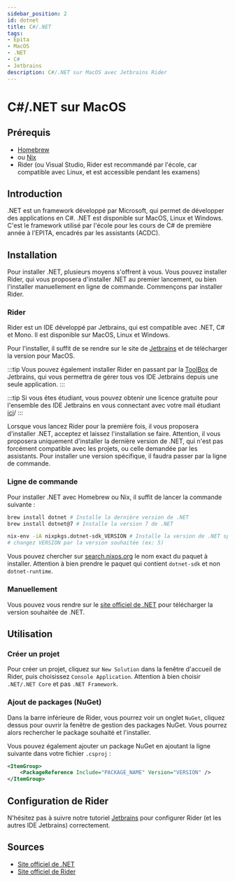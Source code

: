 ```yaml
---
sidebar_position: 2
id: dotnet
title: C#/.NET
tags:
- Epita
- MacOS
- .NET
- C#
- Jetbrains
description: C#/.NET sur MacOS avec Jetbrains Rider
---
```



# C#/.NET sur MacOS

## Prérequis

- [Homebrew](../../Tools/Homebrew)
- ou [Nix](../../Tools/Nix)
- Rider (ou Visual Studio, Rider est recommandé par l'école, car compatible avec Linux, et est accessible pendant les examens)

## Introduction

.NET est un framework développé par Microsoft, qui permet de développer des applications en C#.
.NET est disponible sur MacOS, Linux et Windows.
C'est le framework utilisé par l'école pour les cours de C# de première année à l'EPITA, encadrés par les assistants (ACDC).

## Installation

Pour installer .NET, plusieurs moyens s'offrent à vous.
Vous pouvez installer Rider, qui vous proposera d'installer .NET au premier lancement, ou bien l'installer
manuellement en ligne de commande. Commençons par installer Rider.

### Rider

Rider est un IDE développé par Jetbrains, qui est compatible avec .NET, C# et Mono.
Il est disponible sur MacOS, Linux et Windows.

Pour l'installer, il suffit de se rendre sur le site de [Jetbrains](https://www.jetbrains.com/rider/) et de télécharger la version pour MacOS.

:::tip
Vous pouvez également installer Rider en passant par la [ToolBox](https://www.jetbrains.com/toolbox-app/) de Jetbrains, qui vous permettra de gérer
tous vos IDE Jetbrains depuis une seule application.
:::

:::tip
Si vous êtes étudiant, vous pouvez obtenir une licence gratuite pour l'ensemble des IDE Jetbrains
en vous connectant avec votre mail étudiant [ici](https://www.jetbrains.com/fr-fr/community/education/#students)/
:::

Lorsque vous lancez Rider pour la première fois, il vous proposera d'installer .NET, acceptez et laissez l'installation se faire.
Attention, il vous proposera uniquement d'installer la dernière version de .NET, qui n'est pas forcément compatible avec
les projets, ou celle demandée par les assistants. Pour installer une version spécifique, il faudra passer par la ligne de commande.

### Ligne de commande


Pour installer .NET avec Homebrew ou Nix, il suffit de lancer la commande suivante :

<Tabs>
<TabItem value="brew" label="Brew">

```bash
brew install dotnet # Installe la dernière version de .NET
brew install dotnet@7 # Installe la version 7 de .NET
```

</TabItem>
<TabItem value="nix" label="Nix">

```bash
nix-env -iA nixpkgs.dotnet-sdk_VERSION # Installe la version de .NET spécifiée,
# changez VERSION par la version souhaitée (ex: 5)
```

</TabItem>
</Tabs>

Vous pouvez chercher sur [search.nixos.org](https://search.nixos.org/packages?channel=22.11&show=dotnet-sdk_7&from=0&size=50&sort=relevance&type=packages&query=dotnet)
le nom exact du paquet à installer. Attention à bien prendre le
paquet qui contient `dotnet-sdk` et non `dotnet-runtime`.

### Manuellement

Vous pouvez vous rendre sur le [site officiel de .NET](https://dotnet.microsoft.com/download/dotnet) pour télécharger
la version souhaitée de .NET.

## Utilisation

### Créer un projet

Pour créer un projet, cliquez sur `New Solution` dans la fenêtre d'accueil de Rider, puis choisissez `Console Application`.
Attention à bien choisir `.NET/.NET Core` et pas `.NET Framework`.

### Ajout de packages (NuGet)

Dans la barre inférieure de Rider, vous pourrez voir un onglet `NuGet`, cliquez dessus pour ouvrir la fenêtre de gestion
des packages NuGet. Vous pourrez alors rechercher le package souhaité et l'installer.

Vous pouvez également ajouter un package NuGet en ajoutant la ligne suivante dans votre fichier `.csproj` :

```xml
<ItemGroup>
    <PackageReference Include="PACKAGE_NAME" Version="VERSION" />
</ItemGroup>
```

## Configuration de Rider

N'hésitez pas à suivre notre tutoriel [Jetbrains](../../Tools/Jetbrains) pour configurer Rider (et les autres IDE Jetbrains) correctement.


## Sources

-  [Site officiel de .NET](https://dotnet.microsoft.com/download/dotnet)
-  [Site officiel de Rider](https://www.jetbrains.com/rider/)
